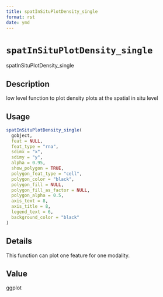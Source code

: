```yaml
--- 
title: spatInSituPlotDensity_single 
format: rst 
date: ymd 
--- 
```

# `spatInSituPlotDensity_single`

spatInSituPlotDensity_single


## Description

low level function to plot density plots at the spatial in situ level


## Usage

```r
spatInSituPlotDensity_single(
  gobject,
  feat = NULL,
  feat_type = "rna",
  sdimx = "x",
  sdimy = "y",
  alpha = 0.95,
  show_polygon = TRUE,
  polygon_feat_type = "cell",
  polygon_color = "black",
  polygon_fill = NULL,
  polygon_fill_as_factor = NULL,
  polygon_alpha = 0.5,
  axis_text = 8,
  axis_title = 8,
  legend_text = 6,
  background_color = "black"
)
```


## Details

This function can plot one feature for one modality.


## Value

ggplot


